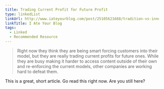 ```yaml
---
title: Trading Current Profit for Future Profit
type: linkedList
linkUrl: http://www.iateyourblog.com/post/25105621688/tradition-vs-innovation-television-industry-trading
linkTitle: I Ate Your Blog
tags:
  - Linked
  - Recommended Resource
---
```


> Right now they think they are being smart forcing customers into their model, but they are really trading current profits for future ones. While they are busy making it harder to access content outside of their own and re-enforcing the current models, other companies are working hard to defeat them.

This is a great, short article. Go read this right now. Are you still here?
